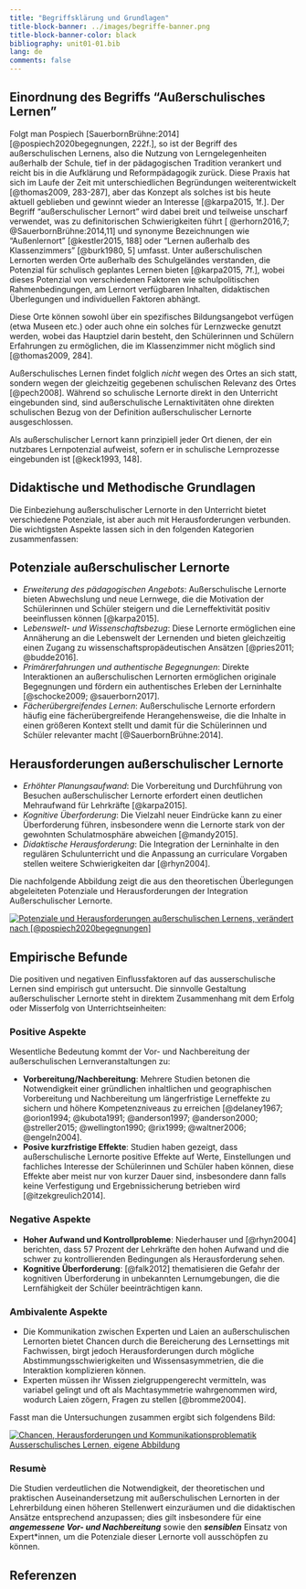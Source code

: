 ```yaml
---
title: "Begriffsklärung und Grundlagen"
title-block-banner: ../images/begriffe-banner.png
title-block-banner-color: black
bibliography: unit01-01.bib
lang: de
comments: false
---
```


## Einordnung des Begriffs "Außerschulisches Lernen"

Folgt man Pospiech [SauerbornBrühne:2014] [@pospiech2020begegnungen, 222f.], so ist der Begriff des außerschulischen Lernens, also die Nutzung von Lerngelegenheiten außerhalb der Schule, tief in der pädagogischen Tradition verankert und reicht bis in die Aufklärung und Reformpädagogik zurück. Diese Praxis hat sich im Laufe der Zeit mit unterschiedlichen Begründungen weiterentwickelt [@thomas2009, 283-287], aber das Konzept als solches ist bis heute aktuell geblieben und gewinnt wieder an Interesse [@karpa2015, 1f.]. Der Begriff "außerschulischer Lernort" wird dabei breit und teilweise unscharf verwendet, was zu definitorischen Schwierigkeiten führt [ @erhorn2016,7; @SauerbornBrühne:2014,11] und synonyme Bezeichnungen wie "Außenlernort" [@kestler2015, 188] oder "Lernen außerhalb des Klassenzimmers" [@burk1980, 5] umfasst. Unter außerschulischen Lernorten werden Orte außerhalb des Schulgeländes verstanden, die Potenzial für schulisch geplantes Lernen bieten [@karpa2015, 7f.], wobei dieses Potenzial von verschiedenen Faktoren wie schulpolitischen Rahmenbedingungen, am Lernort verfügbaren Inhalten, didaktischen Überlegungen und individuellen Faktoren abhängt.

Diese Orte können sowohl über ein spezifisches Bildungsangebot verfügen (etwa Museen etc.) oder auch ohne ein solches für Lernzwecke genutzt werden, wobei das Hauptziel darin besteht, den Schülerinnen und Schülern Erfahrungen zu ermöglichen, die im Klassenzimmer nicht möglich sind [@thomas2009, 284].

Außerschulisches Lernen findet folglich *nicht* wegen des Ortes an sich statt, sondern wegen der gleichzeitig gegebenen schulischen Relevanz des Ortes [@pech2008]. Während so schulische Lernorte direkt in den Unterricht eingebunden sind, sind außerschulische Lernaktivitäten ohne direkten schulischen Bezug von der Definition außerschulischer Lernorte ausgeschlossen. 

Als außerschulischer Lernort kann prinzipiell jeder Ort dienen, der ein nutzbares Lernpotenzial aufweist, sofern er in schulische Lernprozesse eingebunden ist [@keck1993, 148].

## Didaktische und Methodische Grundlagen
 
Die Einbeziehung außerschulischer Lernorte in den Unterricht bietet verschiedene Potenziale, ist aber auch mit Herausforderungen verbunden. Die wichtigsten Aspekte lassen sich in den folgenden Kategorien zusammenfassen:

## Potenziale außerschulischer Lernorte
- *Erweiterung des pädagogischen Angebots*: Außerschulische Lernorte bieten Abwechslung und neue Lernwege, die die Motivation der Schülerinnen und Schüler steigern und die Lerneffektivität positiv beeinflussen können [@karpa2015].
- L*ebenswelt- und Wissenschaftsbezug*: Diese Lernorte ermöglichen eine Annäherung an die Lebenswelt der Lernenden und bieten gleichzeitig einen Zugang zu wissenschaftspropädeutischen Ansätzen [@pries2011; @budde2016].
- *Primärerfahrungen und authentische Begegnungen*: Direkte Interaktionen an außerschulischen Lernorten ermöglichen originale Begegnungen und fördern ein authentisches Erleben der Lerninhalte [@schocke2009;  @sauerborn2017].
- *Fächerübergreifendes Lernen*: Außerschulische Lernorte erfordern häufig eine fächerübergreifende Herangehensweise, die die Inhalte in einen größeren Kontext stellt und damit für die Schülerinnen und Schüler relevanter macht [@SauerbornBrühne:2014].

## Herausforderungen außerschulischer Lernorte
- *Erhöhter Planungsaufwand*: Die Vorbereitung und Durchführung von Besuchen außerschulischer Lernorte erfordert einen deutlichen Mehraufwand für Lehrkräfte [@karpa2015].
- *Kognitive Überforderung*: Die Vielzahl neuer Eindrücke kann zu einer Überforderung führen, insbesondere wenn die Lernorte stark von der gewohnten Schulatmosphäre abweichen [@mandy2015].
- *Didaktische Herausforderung*: Die Integration der Lerninhalte in den regulären Schulunterricht und die Anpassung an curriculare Vorgaben stellen weitere Schwierigkeiten dar [@rhyn2004].


Die nachfolgende Abbildung zeigt die aus den theoretischen Überlegungen abgeleiteten Potenziale und Herausforderungen der Integration Außerschulischer Lernorte.



[![Potenziale und Herausforderungen außerschulischen Lernens, verändert nach [@pospiech2020begegnungen]](https://mermaid.ink/img/pako:eNplU81u2zAMfhXBQ5AUSIE1WNDUGAasaTsM67BiHbqLL7JFx0RkyqCk_qzIa-w0YJe-SV5stDM37uaDLJEfqY8fxcekcAaSNMloNHrMSCkkDKnqtkqNQwU1jFM1zrWH8XRovdGMOrfgx89wcTWMteaHpbOO27hX5yeL-WLeh-4R3-A-7FFlWf4POXVsgPeg4-Vr-QY4iwR798XidDY7Gbg9FI7MCzbz4-XZfDbABOCALyBnb2ZHR4vxDrFpf7JsRqOMaiRT66Y1sXNhMllWmgogFcmoK3YiRg3qfdz-BvZFFS3KCuptzu_UJTA5DnBwoHaZ0RxNGucx4K3E-AbW4uxppSkK9UmplSr1YWOjf3adU7Dah0ir7trtz7Kk9mDAq-v20khSE2NRBd_HXEIO5O_Ahi7mO3ov56LSZfA5_IirHvgVVuhIW1AfDVDAsH3ahQBbyAOoa11UVnKvAUMfdCXd2j4xcKkrFipAvefiLxrUF8Y2H3DP-wY4FznbY41B6ShvSgCtYKQ-OanhPvSJCFZ6KNPOOtCoFUmaM1DpA7Rk1NqtqFOY1fZXLgy7FyWXPnO3ulXP61jeaTI7s65zvBURhMTLK_9tDFiLjUd_WCnV91U6dN_Io5IyLjV2xdR1JFxLCU4KyiiZJjVwrdHI3HWTkyXdRGVJKlsj1KMNmYzkRqCijLt-oCJJA0eYJrExOsAZ6hXrOklLbb1YwWBw_Hk3y91Ib_4ATCND4Q?type=png)](https://mermaid.live/edit#pako:eNplU81u2zAMfhXBQ5AUSIE1WNDUGAasaTsM67BiHbqLL7JFx0RkyqCk_qzIa-w0YJe-SV5stDM37uaDLJEfqY8fxcekcAaSNMloNHrMSCkkDKnqtkqNQwU1jFM1zrWH8XRovdGMOrfgx89wcTWMteaHpbOO27hX5yeL-WLeh-4R3-A-7FFlWf4POXVsgPeg4-Vr-QY4iwR798XidDY7Gbg9FI7MCzbz4-XZfDbABOCALyBnb2ZHR4vxDrFpf7JsRqOMaiRT66Y1sXNhMllWmgogFcmoK3YiRg3qfdz-BvZFFS3KCuptzu_UJTA5DnBwoHaZ0RxNGucx4K3E-AbW4uxppSkK9UmplSr1YWOjf3adU7Dah0ir7trtz7Kk9mDAq-v20khSE2NRBd_HXEIO5O_Ahi7mO3ov56LSZfA5_IirHvgVVuhIW1AfDVDAsH3ahQBbyAOoa11UVnKvAUMfdCXd2j4xcKkrFipAvefiLxrUF8Y2H3DP-wY4FznbY41B6ShvSgCtYKQ-OanhPvSJCFZ6KNPOOtCoFUmaM1DpA7Rk1NqtqFOY1fZXLgy7FyWXPnO3ulXP61jeaTI7s65zvBURhMTLK_9tDFiLjUd_WCnV91U6dN_Io5IyLjV2xdR1JFxLCU4KyiiZJjVwrdHI3HWTkyXdRGVJKlsj1KMNmYzkRqCijLt-oCJJA0eYJrExOsAZ6hXrOklLbb1YwWBw_Hk3y91Ib_4ATCND4Q)


## Empirische Befunde
Die positiven und negativen Einflussfaktoren auf das ausserschulische Lernen sind empirisch gut untersucht. Die sinnvolle Gestaltung außerschulischer Lernorte steht in direktem Zusammenhang mit dem Erfolg oder Misserfolg von Unterrichtseinheiten:

### Positive Aspekte 
Wesentliche Bedeutung kommt der Vor- und Nachbereitung der außerschulischen Lernveranstaltungen zu:

- **Vorbereitung/Nachbereitung**: Mehrere Studien betonen die Notwendigkeit einer gründlichen inhaltlichen und geographischen Vorbereitung und Nachbereitung um längerfristige Lerneffekte zu sichern und höhere Kompetenzniveaus zu erreichen [@delaney1967; @orion1994; @kubota1991; @anderson1997; @anderson2000; @streller2015; @wellington1990; @rix1999; @waltner2006; @engeln2004].
- **Posive kurzfristige Effekte**: Studien haben gezeigt, dass außerschulische Lernorte positive Effekte auf Werte, Einstellungen und fachliches Interesse der Schülerinnen und Schüler haben können, diese Effekte aber meist nur von kurzer Dauer sind, insbesondere dann falls keine Verfestigung und Ergebnissicherung betrieben wird [@itzekgreulich2014].

### Negative Aspekte


- **Hoher Aufwand und Kontrollprobleme**: Niederhauser und [@rhyn2004] berichten, dass 57 Prozent der Lehrkräfte den hohen Aufwand und die schwer zu kontrollierenden Bedingungen als Herausforderung sehen.
- **Kognitive Überforderung**: [@falk2012] thematisieren die Gefahr der kognitiven Überforderung in unbekannten Lernumgebungen, die die Lernfähigkeit der Schüler beeinträchtigen kann.



### Ambivalente Aspekte

- Die Kommunikation zwischen Experten und Laien an außerschulischen Lernorten bietet Chancen durch die Bereicherung des Lernsettings mit Fachwissen, birgt jedoch Herausforderungen durch mögliche Abstimmungsschwierigkeiten und Wissensasymmetrien, die die Interaktion komplizieren können. 
- Experten müssen ihr Wissen zielgruppengerecht vermitteln, was variabel gelingt und oft als Machtasymmetrie wahrgenommen wird, wodurch Laien zögern, Fragen zu stellen [@bromme2004].



Fasst man die Untersuchungen zusammen ergibt sich folgendens Bild:


[![Chancen, Herausforderungen und Kommunikationsproblematik Ausserschulisches Lernen, eigene Abbildung](https://mermaid.ink/img/pako:eNp1VN1q21AMfpWDR0gHYVvDQtPcNWlCx1YYbOtg-ObYlm1RWzY68tKm9G36DL3aXV5sst3E9soMjk-kT3-fdPTghUUE3sIbjR58MgYJZWGaozFjSSGH8cKMA-tgPOlLbyyjDTJw4yNcVSVjbvl-VWQF13Zv1ufz2Xx2MO0Q3-FOOlQcx68hy4Ij4A50tvqgTw-XIUGn3syX0-l5T-0gLCgaZDM7W13Opj2MAAsOIJcfp6en83GLeKw_-vM4GvnkU44U5bZsdVwUcnLyiQQStoIFmd_6ru9KdQm0ReeAlE7zBZiqPIGgogTo7dvWejQyq9RSqJgl6zc9pHQQH__rswQGDFNgdWEicI1PByJIiesD10gBq7DGuRJ2GKNTOzIbG6ZtSkM8bwHl4Jcbv0ipzQSGsHT_nB5AF5UOAAnuUPZPMsC9FE_7pxTMrmLzs40ZpjaWibmyFG2Bbw1I-K5v-JXtHTqyalWnABzblBu-fDrydQVsKxc3U9Hohsy9Uh8DXAROMM9V6EoudGbzrrof2j_W_BCirKbYBGodN8f3sZLWCq-whiW8_0NRZ_u50GBITfOdreKtlndUvlRu3X2egzD28lnXAbc1U-qizgtvGx-drVZPkNYZN0N1rYlI56nHycDeBZZVzf8y8x9Q14BfCFnCVVmC8sagwcDcAOcokmkOHfBw6c1GO4zJrQ7P5KVSY2lXlbY-9hzvn9UhtbNllYOJ2bCtW7erjBPIshrtTbxco1mMdA81u8T3mh3jews9RhDbKhPf03uoUFtJ8e2eQm8hXMHEq8rIClyi1WuYH4QQoRR83a62ZsM9_gWsHJ8o?type=png)](https://mermaid.live/edit#pako:eNp1VN1q21AMfpWDR0gHYVvDQtPcNWlCx1YYbOtg-ObYlm1RWzY68tKm9G36DL3aXV5sst3E9soMjk-kT3-fdPTghUUE3sIbjR58MgYJZWGaozFjSSGH8cKMA-tgPOlLbyyjDTJw4yNcVSVjbvl-VWQF13Zv1ufz2Xx2MO0Q3-FOOlQcx68hy4Ij4A50tvqgTw-XIUGn3syX0-l5T-0gLCgaZDM7W13Opj2MAAsOIJcfp6en83GLeKw_-vM4GvnkU44U5bZsdVwUcnLyiQQStoIFmd_6ru9KdQm0ReeAlE7zBZiqPIGgogTo7dvWejQyq9RSqJgl6zc9pHQQH__rswQGDFNgdWEicI1PByJIiesD10gBq7DGuRJ2GKNTOzIbG6ZtSkM8bwHl4Jcbv0ipzQSGsHT_nB5AF5UOAAnuUPZPMsC9FE_7pxTMrmLzs40ZpjaWibmyFG2Bbw1I-K5v-JXtHTqyalWnABzblBu-fDrydQVsKxc3U9Hohsy9Uh8DXAROMM9V6EoudGbzrrof2j_W_BCirKbYBGodN8f3sZLWCq-whiW8_0NRZ_u50GBITfOdreKtlndUvlRu3X2egzD28lnXAbc1U-qizgtvGx-drVZPkNYZN0N1rYlI56nHycDeBZZVzf8y8x9Q14BfCFnCVVmC8sagwcDcAOcokmkOHfBw6c1GO4zJrQ7P5KVSY2lXlbY-9hzvn9UhtbNllYOJ2bCtW7erjBPIshrtTbxco1mMdA81u8T3mh3jews9RhDbKhPf03uoUFtJ8e2eQm8hXMHEq8rIClyi1WuYH4QQoRR83a62ZsM9_gWsHJ8o)

### Resumè
Die Studien verdeutlichen die Notwendigkeit, der theoretischen und praktischen Auseinandersetzung mit außerschulischen Lernorten in der Lehrerbildung einen höheren Stellenwert einzuräumen und die didaktischen Ansätze entsprechend anzupassen; dies gilt insbesondere für eine _**angemessene Vor- und Nachbereitung**_ sowie den _**sensiblen**_ Einsatz von Expert*innen, um die Potenziale dieser Lernorte voll ausschöpfen zu können.



## Referenzen

